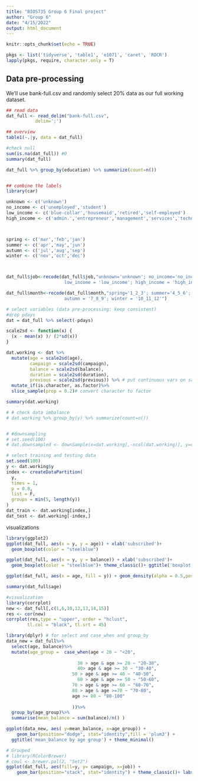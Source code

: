```yaml
---
title: "BIOS735 Group 6 Final project"
author: "Group 6"
date: "4/15/2022"
output: html_document
---
```


```r
knitr::opts_chunk$set(echo = TRUE)

pkgs <- list('tidyverse', 'table1', 'e1071', 'caret', 'ROCR')
lapply(pkgs, require, character.only = T)
```

## Data pre-processing

We'll use bank-full.csv and randomly select 20% data as our full working dataset.

```r
## read data
dat_full <- read_delim("bank-full.csv",
           delim=';')

## overview
table1(~.|y, data = dat_full)

#check null
sum(is.na(dat_full)) #0
summary(dat_full)

dat_full %>% group_by(education) %>% summarize(count=n())


## combine the labels
library(car)

unknown <- c('unknown')
no_income <- c('unemployed','student')
low_income <- c('blue-collar','housemaid','retired','self-employed')
high_income <- c('admin.','entrepreneur','management','services','technician')



spring <- c('mar','feb','jan')
summer <- c('apr','may','jun')
autumn <- c('jul','aug','sep')
winter <- c('nov','oct','dec')



dat_full$job<-recode(dat_full$job,"unknown='unknown'; no_income='no_income';
                      low_income = 'low_income'; high_income = 'high_income'")

dat_full$month<-recode(dat_full$month,"spring='1_2_3'; summer='4_5_6';
                      autumn = '7_8_9'; winter = '10_11_12'")

# select variables (data pre-processing: keep consistent)
#drop pdays
dat = dat_full %>% select(-pdays)

scale2sd <- function(x) {
  (x - mean(x) )/ (2*sd(x))
}


```

```r
dat.working <- dat %>% 
  mutate(age = scale2sd(age),
         campaign = scale2sd(campaign),
         balance = scale2sd(balance),
         duration = scale2sd(duration),
         previous = scale2sd(previous)) %>% # put continuous vars on same scale as indicators
  mutate_if(is.character, as.factor)%>% 
  slice_sample(prop = 0.2)# convert character to factor

summary(dat.working)

# # check data imbalance
# dat.working %>% group_by(y) %>% summarize(count=n())


# #downsampling
# set.seed(100)
# dat.downsampled <- downSample(x=dat.working[,-ncol(dat.working)], y=dat.working$y)

# select training and testing data
set.seed(100)
y <- dat.working$y
index <- createDataPartition(
  y,
  times = 1,
  p = 0.8,
  list = F,
  groups = min(5, length(y))
)
dat_train <- dat.working[index,]
dat_test <- dat.working[-index,]

```

visualizations
```r
library(ggplot2)
ggplot(dat_full, aes(x = y, y = age)) + xlab('subscribed')+
  geom_boxplot(color = "steelblue")

ggplot(dat_full, aes(x = y, y = balance)) + xlab('subscribed')+
  geom_boxplot(color = "steelblue")+ theme_classic()+ ggtitle('boxplot based on labels')

ggplot(dat_full, aes(x = age, fill = y)) + geom_density(alpha = 0.5,position = 'stack') + theme_classic()+ labs(fill = "subscribed") + ggtitle('age density plot based on labels')

```

```r
summary(dat_full$age)
```


```r
#visualization
library(corrplot)
new <- dat_full[,c(1,6,10,12,13,14,15)]
res <- cor(new)
corrplot(res,type = "upper", order = "hclust", 
        tl.col = "black", tl.srt = 45)

```

```r
library(dplyr) # for select and case_when and group_by
data_new = dat_full%>%
  select(age, balance)%>%
  mutate(age_group =  case_when(age < 20 ~ "<20",
                                
                           30 > age & age >= 20 ~ "20-30",
                           40> age & age >= 30 ~ "30-40",
                         50 > age & age >= 40 ~ "40-50",
                           60 > age & age >= 50 ~ "50-60",
                         70 > age & age >= 60 ~ "60-70",
                         80 > age & age >=70 ~ "70-80",
                         age >= 80 ~ "80-100"
                         
                         ))%>%
  group_by(age_group)%>%
  summarise(mean_balance = sum(balance)/n() )
```

```r
ggplot(data_new, aes( y=mean_balance, x=age_group)) + 
    geom_bar(position="dodge", stat="identity",fill = 'plum3') +
  ggtitle('mean_balance by age group') + theme_minimal()

```

```r
# Grouped
# library(RColorBrewer)
# coul <- brewer.pal(2, "Set2") 
ggplot(dat_full, aes(fill=y, y= campaign, x=job)) + 
    geom_bar(position="stack", stat="identity") + theme_classic()+ labs(fill = "subscribed") + ggtitle('Number of total campaigns sent for each job_type')+scale_fill_manual(values = c("burlywood1","darkolivegreen3"))
```



